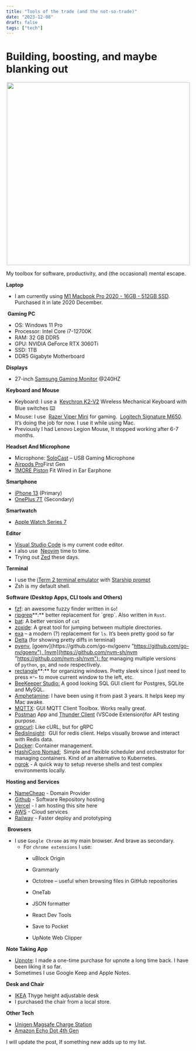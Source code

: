 ```yaml
---
title: "Tools of the trade (and the not-so-trade)"
date: "2023-12-08"
draft: false
tags: ["tech"]
---
```


# Building, boosting, and maybe blanking out

<p align="center">
  <img src="https://live.staticflickr.com/65535/53402003807_47aa97d9b9_k.jpg" height="500" width="500"> </img>
</p>

My toolbox for software, productivity, and (the occasional) mental escape.

  

**Laptop**

- I am currently using [M1 Macbook Pro 2020 - 16GB - 512GB SSD](https://www.apple.com/in/shop/buy-mac/macbook-pro/13-inch-macbook-pro). Purchased it in late 2020 December.

 **Gaming PC**

- OS: Windows 11 Pro
- Processor: Intel Core i7-12700K
- RAM: 32 GB DDR5
- GPU: NVIDIA GeForce RTX 3060Ti
- SSD: 1TB
- DDR5 Gigabyte Motherboard

**Displays**  

- 27-inch [Samsung Gaming Monitor](https://www.samsung.com/us/computing/monitors/gaming/27--odyssey-g7-gaming-monitor-lc27g75tqsnxza/ "https://www.samsung.com/us/computing/monitors/gaming/27--odyssey-g7-gaming-monitor-lc27g75tqsnxza/") @240HZ

**Keyboard and Mouse**

- Keyboard: I use a  [Keychron K2-V2](https://keychron.in/product/keychron-k2-v-2/) Wireless Mechanical Keyboard with Blue switches ⌨️
- Mouse: I use  [Razer Viper Mini](https://www.razer.com/gaming-mice/razer-viper-mini "https://www.razer.com/gaming-mice/razer-viper-mini") for gaming.  [Logitech Signature M650](https://www.amazon.in/Logitech-Signature-M650-Wireless-Mouse/dp/B09QXCWLNS/ref=sr_1_2_sspa?crid=28XU2PVYF8CKW&keywords=logitech%2Bmouse&qid=1702807099&s=computers&sprefix=logitech%2Bmous%2Ccomputers%2C189&sr=1-2-spons&sp_csd=d2lkZ2V0TmFtZT1zcF9hdGY&th=1 "https://www.amazon.in/Logitech-Signature-M650-Wireless-Mouse/dp/B09QXCWLNS/ref=sr_1_2_sspa?crid=28XU2PVYF8CKW&keywords=logitech%2Bmouse&qid=1702807099&s=computers&sprefix=logitech%2Bmous%2Ccomputers%2C189&sr=1-2-spons&sp_csd=d2lkZ2V0TmFtZT1zcF9hdGY&th=1"). It’s doing the job for now. I use it while using Mac. 
- Previously I had Lenovo Legion Mouse, It stopped working after 6-7 months. 

**Headset And Microphone**

- Microphone: [SoloCast](https://row.hyperx.com/products/hyperx-solocast-usb-microphone?variant=40916449558733 "https://row.hyperx.com/products/hyperx-solocast-usb-microphone?variant=40916449558733") – USB Gaming Microphone
- [Airpods Pro](https://support.apple.com/kb/SP811?locale=en_US)First Gen
- [1MORE Piston](https://www.amazon.in/1MORE-Piston-Fit-Earphone-Mic/dp/B01KPYI160 "https://www.amazon.in/1MORE-Piston-Fit-Earphone-Mic/dp/B01KPYI160") Fit Wired in Ear Earphone

**Smartphone**

- [iPhone 13](https://www.apple.com/in/shop/buy-iphone/iphone-13) (Primary)
- [OnePlus 7T](https://www.oneplus.in/7t) (Secondary)

**Smartwatch**

- [Apple Watch Series 7](https://www.apple.com/by/apple-watch-series-7/)

**Editor**  

- [Visual Studio Code](https://code.visualstudio.com/) is my current code editor.
- I also use  [Neovim](https://neovim.io/) time to time.
- Trying out [Zed](https://zed.dev/) these days.

**Terminal**

- I use the [iTerm 2 terminal emulator](https://iterm2.com/) with [Starship prompt](https://starship.rs/)
- Zsh is my default shell.

**Software (Desktop Apps, CLI tools and Others)**  

- [fzf](https://github.com/junegunn/fzf "https://github.com/junegunn/fzf"): an awesome fuzzy finder written in `Go`!
- [ripgrep](https://github.com/BurntSushi/ripgrep "https://github.com/BurntSushi/ripgrep")**:** better replacement for `grep`. Also written in `Rust`.
- [bat](https://github.com/sharkdp/bat): A better version of `cat`
- [zoxide](https://github.com/ajeetdsouza/zoxide): A great tool for jumping between multiple directories.
- [exa](https://github.com/ogham/exa "https://github.com/ogham/exa") – a modern (?) replacement for `ls`. It’s been pretty good so far
- [Delta](https://github.com/dandavison/delta) (for showing pretty diffs in terminal)
- [pyenv](https://github.com/pyenv/pyenv "https://github.com/pyenv/pyenv"), [goenv](https://github.com/go-nv/goenv "https://github.com/go-nv/goenv"), [nvm](https://github.com/nvm-sh/nvm "https://github.com/nvm-sh/nvm"): for managing multiple versions of `python`, `go`, and `node` respectively.
- [rectangle](https://rectangleapp.com/ "https://rectangleapp.com/")**:** for organizing windows. Pretty sleek since I just need to press `⌘⌃←` to move current window to the left, etc.
- [BeeKeeper Studio:](https://www.beekeeperstudio.io/ "https://www.beekeeperstudio.io/") A good looking SQL GUI client for Postgres, SQLite and MySQL.
- [Amphetamine](https://apps.apple.com/in/app/amphetamine/id937984704?mt=12 "https://apps.apple.com/in/app/amphetamine/id937984704?mt=12"): I have been using it from past 3 years. It helps keep my Mac awake. 
- [MQTTX](https://mqttx.app/ "https://mqttx.app/"): GUI MQTT Client Toolbox. Works really great.
- [Postman](https://www.postman.com/downloads/ "https://www.postman.com/downloads/") App and [Thunder Client](https://marketplace.visualstudio.com/items?itemName=rangav.vscode-thunder-client "https://marketplace.visualstudio.com/items?itemName=rangav.vscode-thunder-client") (VSCode Extension)for API testing purpose. 
- [grpcurl](https://github.com/fullstorydev/grpcurl "https://github.com/fullstorydev/grpcurl"): Like cURL, but for gRPC
- [RedisInsight](https://redis.com/redis-enterprise/redis-insight/#insight-form "https://redis.com/redis-enterprise/redis-insight/#insight-form"):  GUI for redis client. Helps visually browse and interact with Redis data.
- [Docker](https://www.docker.com/ "https://www.docker.com/"): Container management.
- [HashiCorp Nomad:](https://www.nomadproject.io/ "https://www.nomadproject.io/")  Simple and flexible scheduler and orchestrator for managing containers. Kind of an alternative to Kubernetes.
- [ngrok](https://ngrok.com/) - A quick way to setup reverse shells and test complex environments locally.

**Hosting and Services**

- [NameCheap](https://www.namecheap.com/) - Domain Provider
- [Github](https://github.com/) - Software Repository hosting
- [Vercel](https://vercel.com/dashboard) - I am hosting this site here
- [AWS](https://aws.amazon.com/) - Cloud services
- [Railway](https://railway.app/) - Faster deploy and prototyping

 **Browsers**   

- I use `Google Chrome` as my main browser. And brave as secondary.
    - For `chrome extensions` I use:
        - uBlock Origin
        - Grammarly

        - Octotree – useful when browsing files in GitHub repositories
        - OneTab
        - JSON formatter
        - React Dev Tools
        - Save to Pocket
        - UpNote Web Clipper

**Note Taking App**

- [Upnote](https://getupnote.com/ "https://getupnote.com/"): I made a one-time purchase for upnote a long time back. I have been liking it so far.
- Sometimes I use Google Keep and Apple Notes.

**Desk and Chair**

- [IKEA](https://www.ikea.com/sg/en/p/thyge-desk-white-silver-colour-s19245192/) Thyge height adjustable desk
- I purchased the chair from a local store.

**Other Tech**

- [Unigen Magsafe Charge Station](https://www.unigenlifestyle.com/collections/charging-solution/products/magtec-300)
- [Amazon Echo Dot 4th Gen](https://www.amazon.in/All-new-Echo-Dot/dp/B084L41R96)

  

I will update the post, If something new adds up to my list.